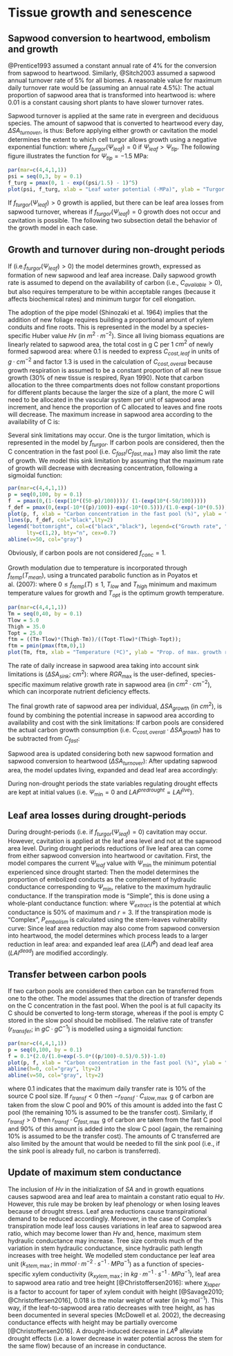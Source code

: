 # Tissue growth and senescence

## Sapwood conversion to heartwood, embolism and growth

@Prentice1993 assumed a constant annual rate of 4% for the conversion from sapwood to heartwood. Similarly, @Sitch2003 assumed a sapwood annual turnover rate of 5% for all biomes. A reasonable value for maximum daily turnover rate would be (assuming an annual rate 4.5%):
\begin{equation}
1-0.955^{(1/365)} = 0.0001261398
\end{equation}
The actual proportion of sapwood area that is transformed into heartwood is:
\begin{equation}
p_{heartwood} = \frac{0.0001261398}{1+15\cdot e^{-0.01\cdot H}}
\end{equation}
where 0.01 is a constant causing short plants to have slower turnover rates. 

Sapwood turnover is applied at the same rate in evergreen and deciduous species. The amount of sapwood that is converted to heartwood every day, $\Delta SA_{turnover}$, is thus:
\begin{equation}
\Delta SA_{turnover} = SA \cdot p_{heartwood}
\end{equation}
Before applying either growth or cavitation the model determines the extent to which cell turgor allows growth using a negative exponential function: 
\begin{equation}
f_{turgor}(\Psi_{leaf}) = 1 - \left[e^{(\Psi_{leaf}/\Psi_{tlp})-1}\right]^5
\end{equation}
where $f_{turgor}(\Psi_{leaf})=0$ if $\Psi_{leaf} > \Psi_{tlp}$. The following figure illustrates the function for $\Psi_{tlp}=-1.5$ MPa:
```r
par(mar=c(4,4,1,1))
psi = seq(0,3, by = 0.1)
f_turg = pmax(0, 1 - exp((psi/1.5) - 1)^5)
plot(psi, f_turg, xlab = "Leaf water potential (-MPa)", ylab = "Turgor function", type="l", ylim=c(0,1))
```

If $f_{turgor}(\Psi_{leaf})>0$ growth is applied, but there can be leaf area losses from sapwood turnover, whereas if $f_{turgor}(\Psi_{leaf}) = 0$ growth does not occur and cavitation is possible. The following two subsection detail the behavior of the growth model in each case.

## Growth and turnover during non-drought periods
If (i.e.$f_{turgor}(\Psi_{leaf})>0$) the model determines growth, expressed as formation of new sapwood and leaf area increase. Daily sapwood growth rate is assumed to depend on the availability of carbon (i.e., $C_{available}>0$), but also requires temperature to be within acceptable ranges (because it affects biochemical rates) and minimum turgor for cell elongation. 

The adoption of the pipe model (Shinozaki et al. 1964) implies that the addition of new foliage requires building a proportional amount of xylem conduits and fine roots. This is represented in the model by a species-specific Huber value $Hv$ (in $m^2·m^{-2}$). Since all living biomass equations are linearly related to sapwood area, the total cost in g C per 1 $cm^2$ of newly formed sapwood area:
\begin{eqnarray}
C_{cost,leaf} &=& 0.3 \cdot \frac{0.1\cdot Hv}{SLA}\\
C_{cost,stem} &=& (H + Z) \cdot W_{dens} \cdot W_{C}\\
C_{cost,root} &=& C_{cost,leaf}/2.5\\
C_{cost,overall} &=& 1.3 \cdot (C_{cost,leaf}+C_{cost,stem} + C_{cost,root})
\end{eqnarray}
where 0.1 is needed to express $C_{cost,leaf}$ in units of $g · cm^{-2}$ and factor 1.3 is used in the calculation of $C_{cost,overall}$ because growth respiration is assumed to be a constant proportion of all new tissue growth (30% of new tissue is respired, Ryan 1990). Note that carbon allocation to the three compartments does not follow constant proportions for different plants because the larger the size of a plant, the more C will need to be allocated in the vascular system per unit of sapwood area increment, and hence the proportion of C allocated to leaves and fine roots will decrease. The maximum increase in sapwood area according to the availability of C is: 
\begin{equation}
\Delta SA_{available} = \frac{C_{available}}{C_{cost,overall}}
\end{equation}

Several sink limitations may occur. One is the turgor limitation, which is represented in the model by $f_{turgor}$.  If carbon pools are considered, then the C concentration in the fast pool (i.e. $C_{fast}/C_{fast, \max}$) may also limit the rate of growth. We model this sink limitation by assuming that the maximum rate of growth will decrease with decreasing concentration, following a sigmoidal function:
\begin{equation}
f_{conc} = \frac{1}{1+\exp \left(-5 \cdot \frac{(C_{fast}/C_{fast, \max})-0.5}{0.5}\right)}
\end{equation}

```r
par(mar=c(4,4,1,1))
p = seq(0,100, by = 0.1)
f  = pmax(0,(1-(exp(10*((50-p)/100))))/ (1-(exp(10*(-50/100)))))
f_def = pmax(0,(exp(-10*((p)/100))-exp(-10*(0.5)))/(1.0-exp(-10*(0.5))))
plot(p, f, xlab = "Carbon concentration in the fast pool (%)", ylab = "Prop. of max. growth rate", type="l", ylim=c(0,1))
lines(p, f_def, col="black",lty=2)
legend("bottomright", col=c("black","black"), legend=c("Growth rate", "Defoliation proportion"),
      lty=c(1,2), bty="n", cex=0.7)
abline(v=50, col="gray")
```

Obviously, if carbon pools are not considered $f_{conc} = 1$.

Growth modulation due to temperature is incorporated through $f_{temp}(T_{mean})$, using a truncated parabolic function as in Poyatos et al. (2007):
\begin{equation}
f_{temp}(T) = \frac{(T-T_{low}) \cdot (T_{high}-T)}{(T_{opt}-T_{low}) \cdot (T_{high}-T_{opt})}
\end{equation}
where $0 \leq f_{temp}(T) \leq 1$, $T_{low}$ and $T_{high}$ minimum and maximum temperature values for growth and $T_{opt}$ is the optimum growth temperature. 

```r
par(mar=c(4,4,1,1))
Tm = seq(0,40, by = 0.1)
Tlow = 5.0
Thigh = 35.0
Topt = 25.0
ftm = ((Tm-Tlow)*(Thigh-Tm))/((Topt-Tlow)*(Thigh-Topt));
ftm = pmin(pmax(ftm,0),1)
plot(Tm, ftm, xlab = "Temperature (ºC)", ylab = "Prop. of max. growth rate", type="l", ylim=c(0,1))
```

The rate of daily increase in sapwood area taking into account sink limitations is ($\Delta SA_{sink}$; $cm^2$):
\begin{equation}
\Delta SA_{sink} = RGR_{\max} \cdot SA \cdot f_{turgor}(\Psi_{leaf}) \cdot f_{conc} \cdot f_{temp}(T_{mean})
\end{equation}
where $RGR_{\max}$ is the user-defined, species-specific maximum relative growth rate in sapwood area (in $cm^2·cm^{-2}$), which can incorporate nutrient deficiency effects.

The final growth rate of sapwood area per individual, $\Delta SA_{growth}$ (in $cm^2$), is found by combining the potential increase in sapwood area according to availability and cost with the sink limitations:
\begin{equation}
\Delta SA_{growth} = \min(\Delta SA_{available}, \, \Delta SA_{sink})
\end{equation}
If carbon pools are considered the actual carbon growth consumption (i.e. $C_{cost,overall} \cdot \Delta SA_{growth}$) has to be subtracted from $C_{fast}$:
\begin{equation}
C_{fast} = C_{fast} - C_{cost,overall} \cdot \Delta SA_{growth}
\end{equation}

Sapwood area is updated considering both new sapwood formation and sapwood conversion to heartwood ($\Delta SA_{turnover}$):
\begin{equation}
SA = SA + \Delta SA_{growth} - \Delta SA_{turnover} 
\end{equation}
After updating sapwood area, the model updates living, expanded and dead leaf area accordingly:
\begin{eqnarray}
LAI^{live} &=& LAI^{live} + N \cdot (\Delta SA_{growth} - \Delta SA_{turnover}) \cdot Hv \\
LAI^{\phi} &=& LAI^{live}\,\cdot\phi \\
LAI^{dead} &=& LAI^{dead} + N \cdot \Delta SA_{turnover} \cdot Hv 
\end{eqnarray}

During non-drought periods the state variables regulating drought effects are kept at initial values (i.e. $\Psi_{\min} = 0$ and $LAI^{predrought} = LAI^{live}$). 

## Leaf area losses during drought-periods

During drought-periods (i.e. if $f_{turgor}(\Psi_{leaf})=0$) cavitation may occur. However, cavitation is applied at the leaf area level and not at the sapwood area level. During drought periods reductions of live leaf area can come from either sapwood conversion into heartwood or cavitation. First, the model compares the current $\Psi_{leaf}$ value with $\Psi_{\min}$ the minimum potential experienced since drought started:
\begin{equation}
\Psi_{\min} = \min(\Psi_{leaf}, \, \Psi_{\min})
\end{equation}
Then the model determines the proportion of embolized conducts as the complement of hydraulic conductance corresponding to $\Psi_{\min}$, relative to the maximum hydraulic conductance. If the transpiration mode is "Simple", this is done using a whole-plant conductance function:
\begin{equation}
P_{embolism}=1- K(\Psi_{\min}) = \exp \left \{\ln{(0.5)}\cdot \left[ \frac{\Psi_{\min}}{\Psi_{extract}} \right] ^r \right \} 
\end{equation}
where $\Psi_{extract}$ is the potential at which conductance is 50% of maximum and $r=3$. If the transpiration mode is "Complex", $P_{embolism}$ is calculated using the stem-leaves vulnerability curve:
\begin{equation}
P_{emb}= 1- \frac{k_{stem}(\Psi_{\min})}{k_{stem}(0)} = 1 - \exp \left \{-\left[ \frac{\Psi_{\min}}{d_{stem}} \right] ^{c_{stem}} \right \} 
\end{equation}
Since leaf area reduction may also come from sapwood conversion into heartwood, the model determines which process leads to a larger reduction in leaf area:
\begin{equation}
LAI^{live} = \min(LAI^{live} - N \cdot \Delta SA_{turnover} \cdot Hv , \, LAI^{predrought} \cdot (1 - P_{emb}))
\end{equation}
and expanded leaf area ($LAI^{\phi}$) and dead leaf area ($LAI^{dead}$) are modified accordingly. 

## Transfer between carbon pools
If two carbon pools are considered then carbon can be transferred from one to the other. The model assumes that the direction of transfer depends on the C concentration in the fast pool. When the pool is at full capacity its C should be converted to long-term storage, whereas if the pool is empty C stored in the slow pool should be mobilised. The relative rate of transfer ($r_{transfer}$; in $g C·g C^{-1}$) is modelled using a sigmoidal function:
\begin{equation}
r_{transf} = 0.1 \cdot \frac{2}{1+\exp \left(-5 \cdot \frac{(C_{fast}/C_{fast, \max})-0.5}{0.5}\right)}-1
\end{equation}

```r
par(mar=c(4,4,1,1))
p = seq(0,100, by = 0.1)
f = 0.1*(2.0/(1.0+exp(-5.0*((p/100)-0.5)/0.5))-1.0)
plot(p, f, xlab = "Carbon concentration in the fast pool (%)", ylab = "Relative rate of C transfer", type="l", ylim=c(-0.1,0.1))
abline(h=0, col="gray", lty=2)
abline(v=50, col="gray", lty=2)
```

where $0.1$ indicates that the maximum daily transfer rate is 10% of the source C pool size. If $r_{transf}<0$ then $-r_{transf} \cdot C_{slow, \max}$ g of carbon are taken from the slow C pool and 90% of this amount is added into the fast C pool (the remaining 10\% is assumed to be the transfer cost). Similarly, if $r_{transf}>0$ then $r_{transf} \cdot C_{fast, \max}$ g of carbon are taken from the fast C pool and 90\% of this amount is added into the slow C pool (again, the remaining 10\% is assumed to be the transfer cost). The amounts of C transferred are also limited by the amount that would be needed to fill the sink pool (i.e., if the sink pool is already full, no carbon is transferred).


## Update of maximum stem conductance
The inclusion of $Hv$ in the initialization of $SA$ and in growth equations causes sapwood area and leaf area to maintain a constant ratio equal to $Hv$. However, this rule may be broken by leaf phenology or when losing leaves because of drought stress. Leaf area reductions cause transpirational demand to be reduced accordingly. Moreover, in the case of Complex's transpiration mode leaf loss causes variations in leaf area to sapwood area ratio, which may become lower than $Hv$ and, hence, maximum stem hydraulic conductance may increase. Tree size controls much of the variation in stem hydraulic conductance, since hydraulic path length increases with tree height. We modelled stem conductance per leaf area unit ($k_{stem, \max}$; in $mmol·m^{-2}·s^{-1}·MPa^{-1}$) as a function of species-specific xylem conductivity ($k_{xylem, \max}$; in $kg·m^{-1}·s^{-1}·MPa^{-1}$), leaf area to sapwood area ratio and tree height [@Christoffersen2016]:
\begin{equation}
k_{stem, \max} = \frac{1000}{0.018} \cdot \frac{k_{xylem, \max} \cdot (SA/10000)}{(H/100) \cdot LA^{\phi}} \cdot \chi_{taper}
\end{equation}
where $\chi_{taper}$ is a factor to account for taper of xylem conduit with height [@Savage2010; @Christoffersen2016], 0.018 is the molar weight of water (in kg·mol$^{-1}$). This way, if the leaf-to-sapwood area ratio decreases with tree height, as has been documented in several species (McDowell et al. 2002), the decreasing conductance effects with height may be partially overcome [@Christoffersen2016]. A drought-induced decrease in $LA^{\phi}$ alleviate drought effects (i.e. a lower decrease in water potential across the stem for the same flow) because of an increase in conductance. 


